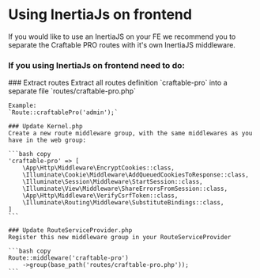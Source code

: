 
# Using InertiaJs on frontend

If you would like to use an InertiaJS on your FE we recommend you to separate the Craftable PRO routes
with it's own InertiaJS middleware.

### If you using InertiaJs on frontend need to do:

<div className="steps-container">
    ### Extract routes
    Extract all routes definition `craftable-pro` into a separate file `routes/craftable-pro.php`

    Example:
    `Route::craftablePro('admin');`

    ### Update Kernel.php
    Create a new route middleware group, with the same middlewares as you have in the web group:

    ```bash copy
    'craftable-pro' => [
        \App\Http\Middleware\EncryptCookies::class,
        \Illuminate\Cookie\Middleware\AddQueuedCookiesToResponse::class,
        \Illuminate\Session\Middleware\StartSession::class,
        \Illuminate\View\Middleware\ShareErrorsFromSession::class,
        \App\Http\Middleware\VerifyCsrfToken::class,
        \Illuminate\Routing\Middleware\SubstituteBindings::class,
    ]
    ```

    ### Update RouteServiceProvider.php
    Register this new middleware group in your RouteServiceProvider

    ```bash copy
    Route::middleware('craftable-pro')
        ->group(base_path('routes/craftable-pro.php'));
    ```
</div>